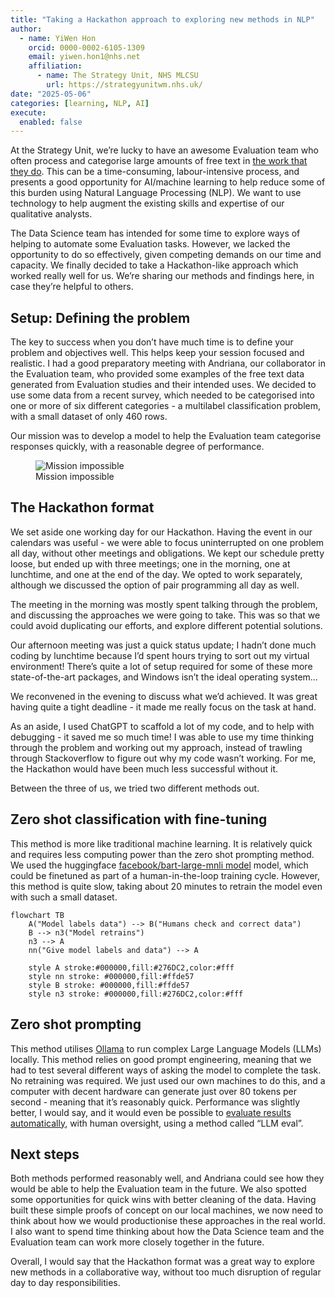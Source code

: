 ```yaml
---
title: "Taking a Hackathon approach to exploring new methods in NLP"
author:
  - name: YiWen Hon
    orcid: 0000-0002-6105-1309
    email: yiwen.hon1@nhs.net
    affiliation:
      - name: The Strategy Unit, NHS MLCSU
        url: https://strategyunitwm.nhs.uk/
date: "2025-05-06"
categories: [learning, NLP, AI]
execute: 
  enabled: false
---
```


At the Strategy Unit, we're lucky to have an awesome Evaluation team who often process and categorise large amounts of free text in [the work that they do](https://www.strategyunitwm.nhs.uk/sites/default/files/2025-01/Strategy%20Unit%20Interactive%20Evaluation%20Guide.pdf).
This can be a time-consuming, labour-intensive process, and presents a good opportunity for AI/machine learning to help reduce some of this burden using Natural Language Processing (NLP). 
We want to use technology to help augment the existing skills and expertise of our qualitative analysts.

The Data Science team has intended for some time to explore ways of helping to automate some Evaluation tasks. 
However, we lacked the opportunity to do so effectively, given competing demands on our time and capacity.
We finally decided to take a Hackathon-like approach which worked really well for us. 
We're sharing our methods and findings here, in case they're helpful to others.

## Setup: Defining the problem

The key to success when you don't have much time is to define your problem and objectives well. 
This helps keep your session focused and realistic. 
I had a good preparatory meeting with Andriana, our collaborator in the Evaluation team, who provided some examples of the free text data generated from Evaluation studies and their intended uses. 
We decided to use some data from a recent survey, which needed to be categorised into one or more of six different categories - a multilabel classification problem, with a small dataset of only 460 rows.

Our mission was to develop a model to help the Evaluation team categorise responses quickly, with a reasonable degree of performance.

![Mission impossible](mission_impossible.jpg)

## The Hackathon format

We set aside one working day for our Hackathon. 
Having the event in our calendars was useful - we were able to focus uninterrupted on one problem all day, without other meetings and obligations. 
We kept our schedule pretty loose, but ended up with three meetings; one in the morning, one at lunchtime, and one at the end of the day. 
We opted to work separately, although we discussed the option of pair programming all day as well.

The meeting in the morning was mostly spent talking through the problem, and discussing the approaches we were going to take. 
This was so that we could avoid duplicating our efforts, and explore different potential solutions.

Our afternoon meeting was just a quick status update; I hadn't done much coding by lunchtime because I'd spent hours trying to sort out my virtual environment! 
There's quite a lot of setup required for some of these more state-of-the-art packages, and Windows isn't the ideal operating system...

We reconvened in the evening to discuss what we'd achieved. It was great having quite a tight deadline - it made me really focus on the task at hand.

As an aside, I used ChatGPT to scaffold a lot of my code, and to help with debugging - it saved me so much time! 
I was able to use my time thinking through the problem and working out my approach, instead of trawling through Stackoverflow to figure out why my code wasn't working. 
For me, the Hackathon would have been much less successful without it.

Between the three of us, we tried two different methods out.

## Zero shot classification with fine-tuning

This method is more like traditional machine learning. 
It is relatively quick and requires less computing power than the zero shot prompting method. 
We used the huggingface [facebook/bart-large-mnli model](https://huggingface.co/facebook/bart-large-mnli) model, which could be finetuned as part of a human-in-the-loop training cycle. 
However, this method is quite slow, taking about 20 minutes to retrain the model even with such a small dataset.

```mermaid
flowchart TB
    A("Model labels data") --> B("Humans check and correct data")
    B --> n3("Model retrains")
    n3 --> A
    nn("Give model labels and data") --> A

    style A stroke:#000000,fill:#276DC2,color:#fff
    style nn stroke: #000000,fill:#ffde57
    style B stroke: #000000,fill:#ffde57
    style n3 stroke: #000000,fill:#276DC2,color:#fff
```

## Zero shot prompting

This method utilises [Ollama](https://ollama.com/) to run complex Large Language Models (LLMs) locally. 
This method relies on good prompt engineering, meaning that we had to test several different ways of asking the model to complete the task. 
No retraining was required. 
We just used our own machines to do this, and a computer with decent hardware can generate just over 80 tokens per second - meaning that it's reasonably quick. 
Performance was slightly better, I would say, and it would even be possible to [evaluate results automatically](https://github.com/langchain-ai/openevals), with human oversight, using a method called "LLM eval".

## Next steps

Both methods performed reasonably well, and Andriana could see how they would be able to help the Evaluation team in the future. 
We also spotted some opportunities for quick wins with better cleaning of the data.
Having built these simple proofs of concept on our local machines, we now need to think about how we would productionise these approaches in the real world. 
I also want to spend time thinking about how the Data Science team and the Evaluation team can work more closely together in the future.

Overall, I would say that the Hackathon format was a great way to explore new methods in a collaborative way, without too much disruption of regular day to day responsibilities.

